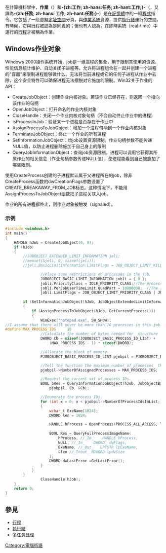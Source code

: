 {{multiple issues|
{{expand|time=2014-04-12T13:24:39+00:00}}
{{expert|time=2014-04-12T13:24:39+00:00}}
{{unreferenced|time=2014-04-12T13:24:39+00:00}}
}}
{{NoteTA
| G1 = IT
}}
在計算機科學中，'''作業'''（{{lang-en|job}}）和'''-{zh:工作; zh-hans:任务; zh-hant:工作;}-'''（{{lang-en|task}}，又譯為'''-{zh:任務; zh-hans: 工作; zh-hant:任務;}-'''）是在[[記憶體|記憶體]]中的一組[[程式|程式]]指令。它包括了一段虛擬[[定址空間|定址空間]]分頁，與[[作業系統|作業系統]]資源，提供[[執行緒|執行緒]]運行的空間。有時候，它與[[行程|行程]]被認為是同義的；但也有人認為，在即時系統（real-time）中運行的[[行程|行程]]才被稱為作業。

== Windows作业对象 ==
Windows 2000操作系统开始，job是一组进程的集合，用于限制其使用的资源、性能信息统计维护、自动关闭子进程等。允许将进程组合在一起并创建一个进程的"容器"来限制进程能够做什么。无法将当前进程或它的任何子进程从作业中去除，这个安全特性可以确保进程无法摆脱对它施加的限制。Win32关于作业的API：
* CreateJobObject：创建作业内核对象。若该作业已经存在，则返回一个指向该作业的句柄
* OpenJobObject：打开命名的作业内核对象
* CloseHandle：关闭一个作业内核对象句柄（不会自动终止作业中的进程）
* IsProcessInJob：验证某一个进程是否存在于作业中
* AssignProcessToJobObject：增加一个进程句柄到一个作业内核对象
* TerminateJobObject：终止一个作业的所有进程
* SetInformationJobObject：给job设置资源限制。作业句柄参数不能传递NULL值，以防止进程删除施加于自己身上的限制
* QueryJobInformationObject：查询job资源限制。进程可以调用它获得其所属作业的相关信息（作业句柄参数传递NULL值），使进程能看到自己被施加了哪些限制。

使用CreateProcess创建的子进程默认属于父进程所在的job，除非CreateProcess函数的dwCreationFlags参数设置了CREATE_BREAKAWAY_FROM_JOB标志。这种情况下，不能用AssignProcessToJobObject函数把子进程关联入job。

作业的所有进程都终止，则作业对象被触发（signaled）。

=== 示例 ===
<syntaxhighlight lang="cpp">
#include <windows.h>
int main()
{
	HANDLE hJob = CreateJobObject(0, 0);
	if (hJob)
	{
		//JOBOBJECT_EXTENDED_LIMIT_INFORMATION jeli;
		//memset(&jeli, 0, sizeof(jeli));
		//jeli.BasicLimitInformation.LimitFlags = JOB_OBJECT_LIMIT_KILL_ON_JOB_CLOSE;

                //Place some restrictions on processes in the job.
                JOBOBJECT_BASIC_LIMIT_INFORMATION jobli = { 0 }; 
                jobli.PriorityClass = IDLE_PRIORITY_CLASS;//The process always runs in the idle priority class.
                jobli.PerJobUserTimeLimit.QuadPart = 10000000;  //The job cannot use more than 1 second of CPU time. 100-ns pricision
                jobli.LimitFlags = JOB_OBJECT_LIMIT_PRIORITY_CLASS | JOB_OBJECT_LIMIT_JOB_TIME;
      
		if (SetInformationJobObject(hJob, JobObjectExtendedLimitInformation, &jobli, sizeof(jobli)))
		{
			if (AssignProcessToJobObject(hJob, GetCurrentProcess()))
			{
				WinExec("notepad.exe", SW_SHOW); 
//I assume that there will never be more than 10 processes in this job.
#define MAX_PROCESS_IDS     10
				//Calculate the number of bytes needed for  structure  & process IDs.
				DWORD Cb = sizeof(JOBOBJECT_BASIC_PROCESS_ID_LIST) +
					(MAX_PROCESS_IDS - 1) * sizeof(DWORD);

				//Allocate the block of memory.
				PJOBOBJECT_BASIC_PROCESS_ID_LIST pjobpil = PJOBOBJECT_BASIC_PROCESS_ID_LIST)_alloca(Cb);

				//Tell the function the maximum number of processes  that we allocated space for.
				pjobpil->NumberOfAssignedProcesses = MAX_PROCESS_IDS;

				//Request the current set of process IDs.
				BOOL bRes = QueryInformationJobObject(hJob, JobObjectBasicProcessIdList,
					pjobpil, Cb, &Cb);

				//Enumerate the process IDs.
				for (int x = 0; x < pjobpil->NumberOfProcessIdsInList; x++)
				{
					wchar_t ExeName[1024];
					DWORD len = 1024;

					HANDLE hProcess = OpenProcess(PROCESS_ALL_ACCESS, TRUE, pjobpil->ProcessIdList[x]);
					
					BOOL Res = QueryFullProcessImageName(
						hProcess, //_In_    HANDLE hProcess,
						NULL, //_In_    DWORD  dwFlags,
						ExeName, //_Out_   LPTSTR lpExeName,
						&len //_Inout_ PDWORD lpdwSize
					);
					DWORD dwLastError =GetLastError();
				}	 
			}		
		}
                CloseHandle(hJob);
	}
	return 0;
}
</syntaxhighlight>

== 參見 ==
* [[行程|行程]]
* [[執行緒|執行緒]]
* [[多任务处理|多任务处理]]

{{DEFAULTSORT:job}}
[[Category:電腦術語|Category:電腦術語]]